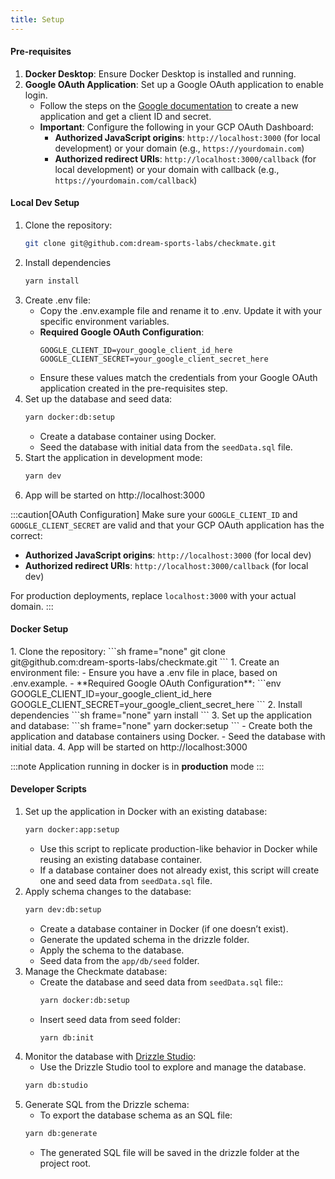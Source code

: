 ```yaml
---
title: Setup
---
```



#### Pre-requisites

1. **Docker Desktop**: Ensure Docker Desktop is installed and running.
2. **Google OAuth Application**: Set up a Google OAuth application to enable login.
   - Follow the steps on the [Google documentation](https://developers.google.com/identity/protocols/oauth2/web-server#creatingcred) to create a new application and get a client ID and secret.
   - **Important**: Configure the following in your GCP OAuth Dashboard:
     - **Authorized JavaScript origins**: `http://localhost:3000` (for local development) or your domain (e.g., `https://yourdomain.com`)
     - **Authorized redirect URIs**: `http://localhost:3000/callback` (for local development) or your domain with callback (e.g., `https://yourdomain.com/callback`)

#### Local Dev Setup

<Steps>

1. Clone the repository:
   ```sh frame="none"
   git clone git@github.com:dream-sports-labs/checkmate.git
   ```
2. Install dependencies
   ```sh frame="none"
   yarn install
   ```
3. Create .env file:
   - Copy the .env.example file and rename it to .env. Update it with your specific environment variables.
   - **Required Google OAuth Configuration**:
     ```env
     GOOGLE_CLIENT_ID=your_google_client_id_here
     GOOGLE_CLIENT_SECRET=your_google_client_secret_here
     ```
   - Ensure these values match the credentials from your Google OAuth application created in the pre-requisites step.
4. Set up the database and seed data:
   ```sh frame="none"
   yarn docker:db:setup
   ```
   - Create a database container using Docker.
   - Seed the database with initial data from the `seedData.sql` file.
5. Start the application in development mode:
   ```sh frame="none"
   yarn dev
   ```
6. App will be started on http://localhost:3000

</Steps>

:::caution[OAuth Configuration]
Make sure your `GOOGLE_CLIENT_ID` and `GOOGLE_CLIENT_SECRET` are valid and that your GCP OAuth application has the correct:

- **Authorized JavaScript origins**: `http://localhost:3000` (for local dev)
- **Authorized redirect URIs**: `http://localhost:3000/callback` (for local dev)

For production deployments, replace `localhost:3000` with your actual domain.
:::

#### Docker Setup

<Steps>
1. Clone the repository:
   ```sh frame="none"
   git clone git@github.com:dream-sports-labs/checkmate.git
   ```
1. Create an environment file:
   - Ensure you have a .env file in place, based on .env.example.
   - **Required Google OAuth Configuration**:
     ```env
     GOOGLE_CLIENT_ID=your_google_client_id_here
     GOOGLE_CLIENT_SECRET=your_google_client_secret_here
     ```
2. Install dependencies
   ```sh frame="none"
   yarn install
   ```
3. Set up the application and database:
   ```sh frame="none"
   yarn docker:setup
   ```
   - Create both the application and database containers using Docker.
   - Seed the database with initial data.
4. App will be started on http://localhost:3000

</Steps>

:::note
Application running in docker is in **production** mode
:::

#### Developer Scripts

1. Set up the application in Docker with an existing database:
   ```sh frame="none"
   yarn docker:app:setup
   ```
   - Use this script to replicate production-like behavior in Docker while reusing an existing database container.
   - If a database container does not already exist, this script will create one and seed data from `seedData.sql` file.
2. Apply schema changes to the database:
   ```sh frame="none"
   yarn dev:db:setup
   ```
   - Create a database container in Docker (if one doesn’t exist).
   - Generate the updated schema in the drizzle folder.
   - Apply the schema to the database.
   - Seed data from the `app/db/seed` folder.
3. Manage the Checkmate database:
   - Create the database and seed data from `seedData.sql` file::
     ```sh frame="none"
     yarn docker:db:setup
     ```
   - Insert seed data from seed folder:
     ```sh frame="none"
     yarn db:init
     ```
4. Monitor the database with [Drizzle Studio](https://orm.drizzle.team/docs/overview):
   - Use the Drizzle Studio tool to explore and manage the database.
   ```sh frame="none"
   yarn db:studio
   ```
5. Generate SQL from the Drizzle schema:
   - To export the database schema as an SQL file:
   ```sh frame="none"
   yarn db:generate
   ```
   - The generated SQL file will be saved in the drizzle folder at the project root.

